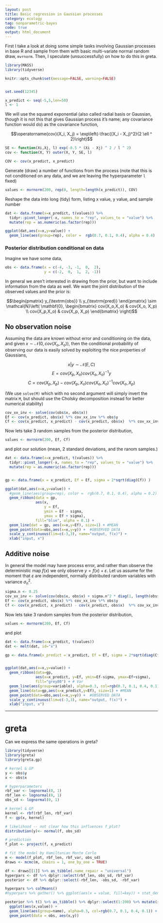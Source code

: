 ```yaml
---
layout: post
title: Basic regression in Gaussian processes 
category: ecology
tag: nonparametric-bayes
code: true
output: html_document
---
```


First I take a look at doing some simple tasks involving Gaussian processes in base R and sample from them with basic multi-variate normal random draw, `mvrnorm`.  Then, I speculate (unsuccessfully) on how to do this in greta.


```r
library(MASS)
library(tidyverse)

knitr::opts_chunk$set(message=FALSE, warning=FALSE)


set.seed(12345)


```



```r
x_predict <- seq(-5,5,len=50)
l <- 1
```

We will use the squared exponential (also called radial basis or Gaussian, though it is not this that gives Gaussian process it's name; any covariance function would do) as the covariance function, 

$$\operatorname{cov}(X_i, X_j) = \exp\left(-\frac{(X_i - X_j)^2}{2 \ell ^ 2}\right)$$


```r
SE <- function(Xi,Xj, l) exp(-0.5 * (Xi - Xj) ^ 2 / l ^ 2)
cov <- function(X, Y) outer(X, Y, SE, l)
```

```r
COV <- cov(x_predict, x_predict)
```

Generate (draw) a number of functions from the process (note that this is not conditioned on any data, and we are leaving the hyperparameter `l` fixed)


```r
values <- mvrnorm(200, rep(0, length=length(x_predict)), COV)
```


Reshape the data into long (tidy) form, listing x value, y value, and sample number

```r
dat <- data.frame(x=x_predict, t(values)) %>%
  tidyr::pivot_longer(-x, names_to = "rep", values_to = "value") %>% 
  mutate(rep = as.numeric(as.factor(rep)))

ggplot(dat,aes(x=x,y=value)) +
  geom_line(aes(group=rep), color =  rgb(0.7, 0.1, 0.4), alpha = 0.4) 
```



### Posterior distribution conditional on data


Imagine we have some data,


```r
obs <- data.frame(x = c(-4, -3, -1,  0,  2),
                  y = c(-2,  0,  1,  2, -1))
```



In general we aren't interested in drawing from the prior, but want to include information from the data as well.  We want the joint distribution of the observed values and the prior is:

$$\begin{pmatrix} y_{\textrm{obs}} \\ y_{\textrm{pred}} \end{pmatrix} \sim \mathcal{N}\left( \mathbf{0}, \begin{bmatrix} cov(X_o,X_o) & cov(X_o, X_p) \\ cov(X_p,X_o) & cov(X_p, X_p) \end{bmatrix} \right)$$


No observation noise
--------------------

Assuming the data are known without error and conditioning on the data, and given $x \sim \mathcal{N}(0, cov(X_o, X_o))$, then the conditional probability of observing our data is easily solved by exploiting the nice properties of Gaussians,

$$x|y \sim \mathcal{N}\left(E,C\right)$$
$$E = cov(X_p, X_o) cov(X_o,X_o)^{-1} y$$
$$C= cov(X_p, X_p) - cov(X_p, X_o) cov(X_o,X_o)^{-1} cov(X_o, X_p) $$

(We use `solve(M)` which with no second argument will simply invert the matrix `M`, but should use the Cholsky decomposition instead for better numerical stability)


```r
cov_xx_inv <- solve(cov(obs$x, obs$x))
Ef <- cov(x_predict, obs$x) %*% cov_xx_inv %*% obs$y
Cf <- cov(x_predict, x_predict) - cov(x_predict, obs$x)  %*% cov_xx_inv %*% cov(obs$x, x_predict)
```



Now lets take 3 random samples from the posterior distribution,

```r
values <- mvrnorm(200, Ef, Cf)
```


and plot our solution (mean, 2 standard deviations, and the ranom samples.)


```r
dat <- data.frame(x=x_predict, t(values)) %>%
  tidyr::pivot_longer(-x, names_to = "rep", values_to = "value") %>% 
  mutate(rep = as.numeric(as.factor(rep)))


gp <- data.frame(x = x_predict, Ef = Ef, sigma = 2*sqrt(diag(Cf)) )

ggplot(dat,aes(x=x,y=value)) + 
  #geom_line(aes(group=rep), color =  rgb(0.7, 0.1, 0.4), alpha = 0.2) + #REPLICATES
  geom_ribbon(data = gp, 
              aes(x, 
                  y = Ef, 
                  ymin = Ef - sigma, 
                  ymax = Ef + sigma),
              fill="blue", alpha = 0.1) +
  geom_line(dat = gp, aes(x=x,y=Ef), size=1) + #MEAN
  geom_point(data=obs,aes(x=x,y=y)) +  #OBSERVED DATA
  scale_y_continuous(lim=c(-3,3), name="output, f(x)") +
  xlab("input, x")
```






Additive noise
--------------

In general the model may have process error, and rather than observe the deterministic map $f(x)$ we only observe $y = f(x) + \varepsilon$.  Let us assume for the moment that $\varepsilon$ are independent, normally distributed random variables with variance $\sigma_n^2$.  


```r
sigma.n <- 0.25
cov_xx_inv <- solve(cov(obs$x, obs$x) + sigma.n^2 * diag(1, length(obs$x)))
Ef <- cov(x_predict, obs$x) %*% cov_xx_inv %*% obs$y
Cf <- cov(x_predict, x_predict) - cov(x_predict, obs$x)  %*% cov_xx_inv %*% cov(obs$x, x_predict)
```




Now lets take 3 random samples from the posterior distribution,

```r
values <- mvrnorm(200, Ef, Cf)
```


and plot 


```r
dat <- data.frame(x=x_predict, t(values))
dat <- melt(dat, id="x")

gp <- data.frame(x_predict = x_predict, Ef = Ef, sigma = 2*sqrt(diag(Cf)) )


ggplot(dat,aes(x=x,y=value)) +
  geom_ribbon(data=gp, 
              aes(x=x_predict, y=Ef, ymin=Ef-sigma, ymax=Ef+sigma),
              fill="grey80") + # Var
  geom_line(aes(group=variable), alpha=0.3, col=rgb(0.7, 0.1, 0.4, 0.1)) + #REPLICATES
  geom_line(data=gp,aes(x=x_predict,y=Ef), size=1) + #MEAN
  geom_point(data=obs,aes(x=x,y=y)) +  #OBSERVED DATA
  scale_y_continuous(lim=c(-3,3), name="output, f(x)") +
  xlab("input, x")
```





------

# greta

Can we express the same operations in greta?  

```r
library(tidyverse)
library(greta)
library(greta.gp)
```




```r
# kernel & GP
y <- obs$y
x <- obs$x

# hyperparameters
rbf_var <- lognormal(0, 1)
rbf_len <- lognormal(0, 1)
obs_sd <- lognormal(0, 1)

# kernel & GP
kernel <- rbf(rbf_len, rbf_var)
f <- gp(x, kernel)

# likelihood -- not clear how this influences f_plot?
distribution(y)<- normal(f, obs_sd)

# prediction
f_plot <- project(f, x_predict)
```


```r
# fit the model by Hamiltonian Monte Carlo
m <- model(f_plot, rbf_len, rbf_var, obs_sd)
draws <- mcmc(m, chains = 1, one_by_one = TRUE)
```

```r
df <- draws[[1]] %>% as_tibble(.name_repair = "universal") 
hyperpars <- df %>% dplyr::select(rbf_len, obs_sd, rbf_var)  
posterior <- df %>% dplyr::select(-rbf_len, -obs_sd, -rbf_var)    

hyperpars %>% colMeans()
#hyperpars %>% gather() %>% ggplot(aes(x = value, fill=key)) + stat_density() + facet_wrap(~key)
```


```r
posterior %>% t() %>% as_tibble() %>% dplyr::select(1:200) %>% mutate(x = x_predict) %>% pivot_longer(-x)  %>%
  ggplot(aes(x,value)) + 
  geom_line(aes(group=name), alpha=0.3, col=rgb(0.7, 0.1, 0.4, 0.1)) +
  geom_point(data = obs, aes(x,y))
```

```r
```

